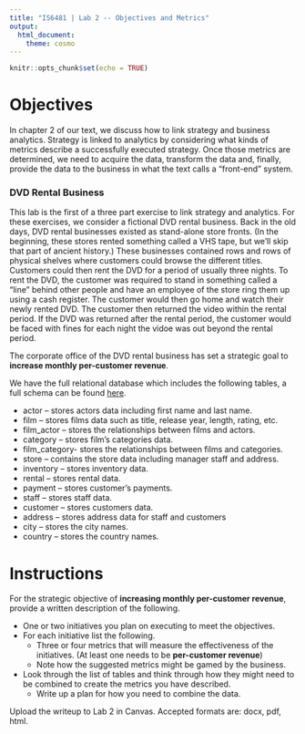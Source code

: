 ```yaml
---
title: "IS6481 | Lab 2 -- Objectives and Metrics"
output:
  html_document:
    theme: cosmo
---
```


```r
knitr::opts_chunk$set(echo = TRUE)
```

# Objectives
In chapter 2 of our text, we discuss how to link strategy and business analytics. Strategy is linked to analytics by considering what kinds of metrics describe a successfully executed strategy. Once those metrics are determined, we need to acquire the data, transform the data and, finally, provide the data to the business in what the text calls a "front-end" system.

### DVD Rental Business
This lab is the first of a three part exercise to link strategy and analytics. For these exercises, we consider a fictional DVD rental business. Back in the old days, DVD rental businesses existed as stand-alone store fronts. (In the beginning, these stores rented something called a VHS tape, but we'll skip that part of ancient history.) These businesses contained rows and rows of physical shelves where customers could browse the different titles. Customers could then rent the DVD for a period of usually three nights. To rent the DVD, the customer was required to stand in something called a "line" behind other people and have an employee of the store ring them up using a cash register. The customer would then go home and watch their newly rented DVD. The customer then returned the video within the rental period. If the DVD was returned after the rental period, the customer would be faced with fines for each night the vidoe was out beyond the rental period.

The corporate office of the DVD rental business has set a strategic goal to **increase monthly per-customer revenue**.

We have the full relational database which includes the following tables, a full schema can be found [here](http://www.postgresqltutorial.com/postgresql-sample-database/).

* actor – stores actors data including first name and last name.
* film – stores films data such as title, release year, length, rating, etc.
* film_actor – stores the relationships between films and actors.
* category – stores film’s categories data.
* film_category- stores the relationships between films and categories.
* store – contains the store data including manager staff and address.
* inventory – stores inventory data.
* rental – stores rental data.
* payment – stores customer’s payments.
* staff – stores staff data.
* customer – stores customers data.
* address – stores address data for staff and customers
* city – stores the city names.
* country – stores the country names.

# Instructions
For the strategic objective of **increasing monthly per-customer revenue**, provide a written description of the following.

* One or two initiatives you plan on executing to meet the objectives.
* For each initiative list the following.
    * Three or four metrics that will measure the effectiveness of the initiatives. (At least one needs to be **per-customer revenue**)
    * Note how the suggested metrics might be gamed by the business.
* Look through the list of tables and think through how they might need to be combined to create the metrics you have described.
    * Write up a plan for how you need to combine the data.

Upload the writeup to Lab 2 in Canvas. Accepted formats are: docx, pdf, html.